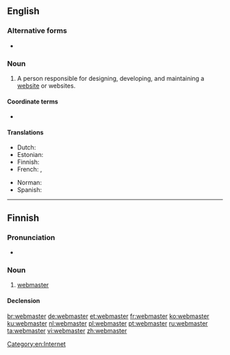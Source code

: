 ==English==

===Alternative forms===
* {{l|en|Webmaster}}

===Noun===
{{en-noun}}

# A person responsible for designing, developing, and maintaining a [[website]] or websites.

====Coordinate terms====
* {{l|en|webmistress}}

====Translations====
{{trans-top|the person responsible for maintaining a website}}
* Dutch: {{t+|nl|webmaster|m}}
* Estonian: {{t|et|veebmeister}}
* Finnish: {{t|fi|webmaster}}
* French: {{t+|fr|webmestre}}, {{t+|fr|webmaster}}
{{trans-mid}}
* Norman: {{t|nrf|maître-pêtre|m}}
* Spanish: {{t|es|webmaster|m}}
{{trans-bottom}}

[[Category:en:Internet]]

----

==Finnish==

===Pronunciation===
* {{fi-IPA|veb-maaster}}

===Noun===
{{fi-noun}}

# [[#English|webmaster]]

====Declension====
{{fi-decl-paperi|webmaster|a|i=0}}

[[br:webmaster]]
[[de:webmaster]]
[[et:webmaster]]
[[fr:webmaster]]
[[ko:webmaster]]
[[ku:webmaster]]
[[nl:webmaster]]
[[pl:webmaster]]
[[pt:webmaster]]
[[ru:webmaster]]
[[ta:webmaster]]
[[vi:webmaster]]
[[zh:webmaster]]